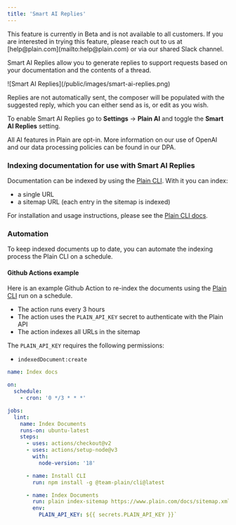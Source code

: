 ```yaml
---
title: 'Smart AI Replies'
---
```


<Info>
  This feature is currently in Beta and is not available to all customers. If you are interested in
  trying this feature, please reach out to us at [help@plain.com](mailto:help@plain.com) or via our
  shared Slack channel.
</Info>

Smart AI Replies allow you to generate replies to support requests based on your documentation and the contents of a thread.

<Frame>![Smart AI Replies](/public/images/smart-ai-replies.png)</Frame>

Replies are not automatically sent, the composer will be populated with the suggested reply, which you can either send as is, or edit as you wish.

To enable Smart AI Replies go to **Settings** → **Plain AI** and toggle the **Smart AI Replies** setting.

All AI features in Plain are opt-in. More information on our use of OpenAI and our data processing
policies can be found in our DPA.

### Indexing documentation for use with Smart AI Replies

Documentation can be indexed by using the [Plain CLI](https://github.com/team-plain/cli). With it you can index:

- a single URL
- a sitemap URL (each entry in the sitemap is indexed)

For installation and usage instructions, please see the [Plain CLI docs](https://github.com/team-plain/cli).

### Automation

To keep indexed documents up to date, you can automate the indexing process the Plain CLI on a schedule.

#### Github Actions example

Here is an example Github Action to re-index the documents using the [Plain CLI](https://github.com/team-plain/cli) run on a schedule.

- The action runs every 3 hours
- The action uses the `PLAIN_API_KEY` secret to authenticate with the Plain API
- The action indexes all URLs in the sitemap

The `PLAIN_API_KEY` requires the following permissions:
- `indexedDocument:create`

```yaml
name: Index docs

on:
  schedule:
    - cron: '0 */3 * * *'

jobs:
  lint:
    name: Index Documents
    runs-on: ubuntu-latest
    steps:
      - uses: actions/checkout@v2
      - uses: actions/setup-node@v3
        with:
          node-version: '18'

      - name: Install CLI
        run: npm install -g @team-plain/cli@latest

      - name: Index Documents
        run: plain index-sitemap https://www.plain.com/docs/sitemap.xml
        env:
          PLAIN_API_KEY: ${{ secrets.PLAIN_API_KEY }}`
```

